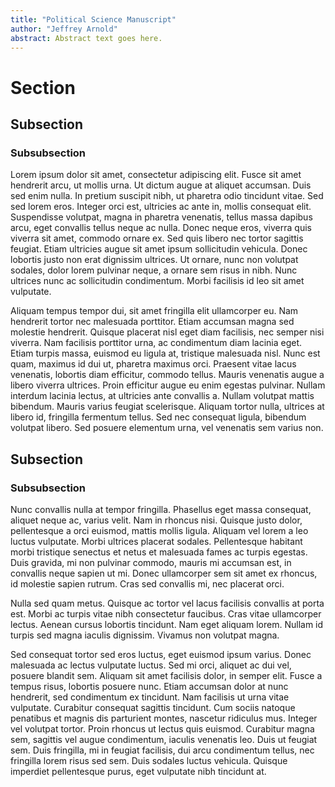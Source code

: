 ```yaml
---
title: "Political Science Manuscript"
author: "Jeffrey Arnold"
abstract: Abstract text goes here.
---
```


# Section

## Subsection

### Subsubsection

Lorem ipsum dolor sit amet, consectetur adipiscing elit. Fusce sit amet hendrerit arcu, ut mollis urna. Ut dictum augue at aliquet accumsan. Duis sed enim nulla. In pretium suscipit nibh, ut pharetra odio tincidunt vitae. Sed sed lorem eros. Integer orci est, ultricies ac ante in, mollis consequat elit. Suspendisse volutpat, magna in pharetra venenatis, tellus massa dapibus arcu, eget convallis tellus neque ac nulla. Donec neque eros, viverra quis viverra sit amet, commodo ornare ex. Sed quis libero nec tortor sagittis feugiat. Etiam ultricies augue sit amet ipsum sollicitudin vehicula. Donec lobortis justo non erat dignissim ultrices. Ut ornare, nunc non volutpat sodales, dolor lorem pulvinar neque, a ornare sem risus in nibh. Nunc ultrices nunc ac sollicitudin condimentum. Morbi facilisis id leo sit amet vulputate.

Aliquam tempus tempor dui, sit amet fringilla elit ullamcorper eu. Nam hendrerit tortor nec malesuada porttitor. Etiam accumsan magna sed molestie hendrerit. Quisque placerat nisl eget diam facilisis, nec semper nisi viverra. Nam facilisis porttitor urna, ac condimentum diam lacinia eget. Etiam turpis massa, euismod eu ligula at, tristique malesuada nisl. Nunc est quam, maximus id dui ut, pharetra maximus orci. Praesent vitae lacus venenatis, lobortis diam efficitur, commodo tellus. Mauris venenatis augue a libero viverra ultrices. Proin efficitur augue eu enim egestas pulvinar. Nullam interdum lacinia lectus, at ultricies ante convallis a. Nullam volutpat mattis bibendum. Mauris varius feugiat scelerisque. Aliquam tortor nulla, ultrices at libero id, fringilla fermentum tellus. Sed nec consequat ligula, bibendum volutpat libero. Sed posuere elementum urna, vel venenatis sem varius non.

## Subsection

### Subsubsection

Nunc convallis nulla at tempor fringilla. Phasellus eget massa consequat, aliquet neque ac, varius velit. Nam in rhoncus nisi. Quisque justo dolor, pellentesque a orci euismod, mattis mollis ligula. Aliquam vel lorem a leo luctus vulputate. Morbi ultrices placerat sodales. Pellentesque habitant morbi tristique senectus et netus et malesuada fames ac turpis egestas. Duis gravida, mi non pulvinar commodo, mauris mi accumsan est, in convallis neque sapien ut mi. Donec ullamcorper sem sit amet ex rhoncus, id molestie sapien rutrum. Cras sed convallis mi, nec placerat orci.

Nulla sed quam metus. Quisque ac tortor vel lacus facilisis convallis at porta est. Morbi ac turpis vitae nibh consectetur faucibus. Cras vitae ullamcorper lectus. Aenean cursus lobortis tincidunt. Nam eget aliquam lorem. Nullam id turpis sed magna iaculis dignissim. Vivamus non volutpat magna.

Sed consequat tortor sed eros luctus, eget euismod ipsum varius. Donec malesuada ac lectus vulputate luctus. Sed mi orci, aliquet ac dui vel, posuere blandit sem. Aliquam sit amet facilisis dolor, in semper elit. Fusce a tempus risus, lobortis posuere nunc. Etiam accumsan dolor at nunc hendrerit, sed condimentum ex tincidunt. Nam facilisis ut urna vitae vulputate. Curabitur consequat sagittis tincidunt. Cum sociis natoque penatibus et magnis dis parturient montes, nascetur ridiculus mus. Integer vel volutpat tortor. Proin rhoncus ut lectus quis euismod. Curabitur magna sem, sagittis vel augue condimentum, iaculis venenatis leo. Duis ut feugiat sem. Duis fringilla, mi in feugiat facilisis, dui arcu condimentum tellus, nec fringilla lorem risus sed sem. Duis sodales luctus vehicula. Quisque imperdiet pellentesque purus, eget vulputate nibh tincidunt at.

